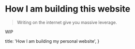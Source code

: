 
# How I am building this website

> Writing on the internet give you massive leverage.

WIP

  title: 'How I am building my personal website',
}

